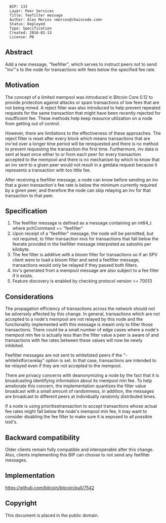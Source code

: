 <pre>
  BIP: 133
  Layer: Peer Services
  Title: feefilter message
  Author: Alex Morcos <morcos@chaincode.com>
  Status: Deployed
  Type: Specification
  Created: 2016-02-13
  License: PD
</pre>

==Abstract==

Add a new message, "feefilter", which serves to instruct peers not to send "inv"'s to the node for transactions with fees below the specified fee rate.

==Motivation==

The concept of a limited mempool was introduced in Bitcoin Core 0.12 to provide protection against attacks or spam transactions of low fees that are not being mined. A reject filter was also introduced to help prevent repeated requests for the same transaction that might have been recently rejected for insufficient fee. These methods help keep resource utilization on a node from getting out of control.

However, there are limitations to the effectiveness of these approaches.  The reject filter is reset after every block which means transactions that are inv'ed over a longer time period will be rerequested and there is no method to prevent requesting the transaction the first time.  Furthermore, inv data is sent at least once either to or from each peer for every transaction accepted to the mempool and there is no mechanism by which to know that an inv sent to a given peer would not result in a getdata request because it represents a transaction with too little fee.

After receiving a feefilter message, a node can know before sending an inv that a given transaction's fee rate is below the minimum currently required by a given peer, and therefore the node can skip relaying an inv for that transaction to that peer.

==Specification==

# The feefilter message is defined as a message containing an int64_t where pchCommand == "feefilter"
# Upon receipt of a "feefilter" message, the node will be permitted, but not required, to filter transaction invs for transactions that fall below the feerate provided in the feefilter message interpreted as satoshis per kilobyte.
# The fee filter is additive with a bloom filter for transactions so if an SPV client were to load a bloom filter and send a feefilter message, transactions would only be relayed if they passed both filters.
# Inv's generated from a mempool message are also subject to a fee filter if it exists.
# Feature discovery is enabled by checking protocol version >= 70013

==Considerations==
The propagation efficiency of transactions across the network should not be adversely affected by this change. In general, transactions which are not accepted to a node's mempool are not relayed by this node and the functionality implemented with this message is meant only to filter those transactions. There could be a small number of edge cases where a node's mempool min fee is actually less than the filter value a peer is aware of and transactions with fee rates between these values will now be newly inhibited.

Feefilter messages are not sent to whitelisted peers if the "-whitelistforcerelay" option is set. In that case, transactions are intended to be relayed even if they are not accepted to the mempool.

There are privacy concerns with deanonymizing a node by the fact that it is broadcasting identifying information about its mempool min fee. To help ameliorate this concern, the implementation quantizes the filter value broadcast with a small amount of randomness, in addition, the messages are broadcast to different peers at individually randomly distributed times.

If a node is using prioritisetransaction to accept transactions whose actual fee rates might fall below the node's mempool min fee, it may want to consider disabling the fee filter to make sure it is exposed to all possible txid's.

==Backward compatibility==

Older clients remain fully compatible and interoperable after this change. Also, clients implementing this BIP can choose to not send any feefilter messages.

==Implementation==

https://github.com/bitcoin/bitcoin/pull/7542

==Copyright==
This document is placed in the public domain.
